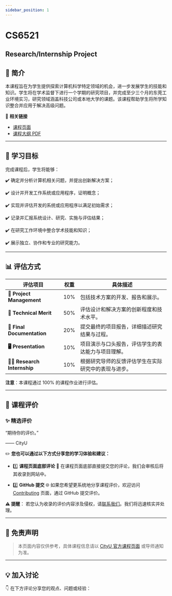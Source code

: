 ```yaml
---
sidebar_position: 1
---
```


# CS6521
## Research/Internship Project

## **📘 简介**
本课程旨在为学生提供探索计算机科学特定领域的机会，进一步发展学生的技能和知识。学生将在学术监督下进行一个学期的研究项目，并完成至少三个月的东莞工业环境实习，研究领域涵盖科技公司或本地大学的课题。该课程帮助学生将所学知识整合并应用于解决高级问题。

🔗 **相关链接**
- [课程页面](#)
- [课程大纲 PDF](#)

---

## **🎯 学习目标**

完成课程后，学生将能够：

✔️ 确定并分析计算机相关问题，并提出创新解决方案；

✔️ 设计并开发工作系统或应用程序，证明概念；

✔️ 实现并评估开发的系统或应用程序以满足初始需求；

✔️ 记录并汇报系统设计、研究、实施与评估结果；

✔️ 在研究工作环境中整合学术技能和知识；

✔️ 展示独立、协作和专业的研究能力。

---

## **📊 评估方式**

| **评估项目**              | **权重** | **具体描述**                                                                                       |
|--------------------------|---------|---------------------------------------------------------------------------------------------------|
| **📝 Project Management** | 10%     | 包括技术方案的开发、报告和展示。                                                                  |
| **📄 Technical Merit**     | 50%     | 评估设计和解决方案的创新程度和技术水平。                                                          |
| **📄 Final Documentation** | 20%     | 提交最终的项目报告，详细描述研究结果与过程。                                                      |
| **🖥️ Presentation**         | 10%     | 项目演示与口头报告，评估学生的表达能力与项目理解。                                                |
| **🧑‍💻 Research Internship** | 10%     | 根据研究导师的反馈评估学生在实际研究中的表现与进步。                                              |

**注意**：本课程通过 100% 的课程作业进行评估。

---

## **💬 课程评价**

### ✨ **精选评价**
<div className={commentStyles.commentBox}>
    <p className={commentStyles.commentText}>
        “期待你的评价。”
    </p>
    <p className={commentStyles.commentAuthor}>—— CityU</p>
</div>

✏️ **您也可以通过以下方式分享您的学习体验和建议：**

- 1️⃣ **课程页面底部评论**
💬 在课程页面底部直接提交您的评论，我们会审核后将其收录到网站中。

- 2️⃣ **GitHub 提交**
🌐 如果您希望更系统地分享课程评价，欢迎访问 [Contributing](https://penjc.github.io/cityU-navigator/contributing) 页面，通过 GitHub 提交评价。

**⚠️ 提醒**：
若您认为收录的评价内容涉及侵权，请[联系我们](https://github.com/penjc/cityU-navigator/issues)。我们将迅速核实并处理。

---

## **📌 免责声明**

> 本页面内容仅供参考，具体课程信息请以 [CityU 官方课程页面](#) 或导师通知为准。

---

## **💡 加入讨论**

👇 在下方评论分享您的观点、问题或经验：
<Utterances />